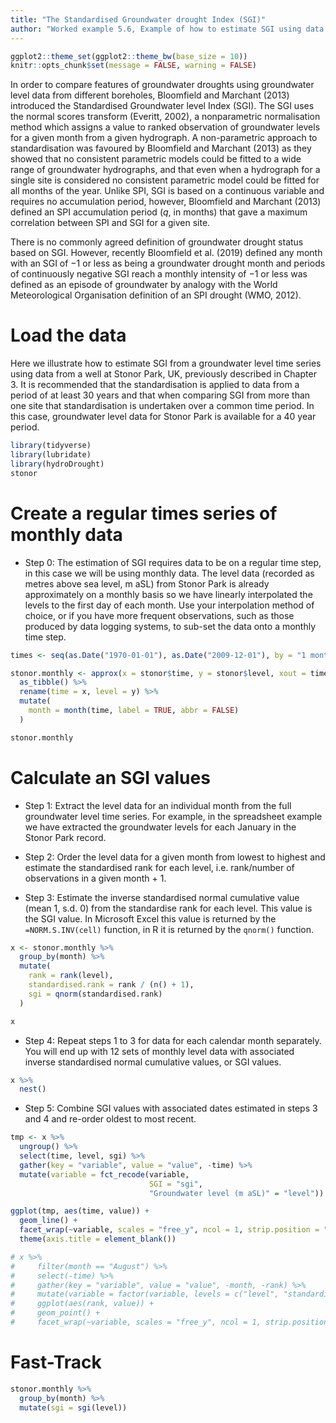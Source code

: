 ```yaml
---
title: "The Standardised Groundwater drought Index (SGI)"
author: "Worked example 5.6, Example of how to estimate SGI using data from Stonor Park, UK"
---
```


```r
ggplot2::theme_set(ggplot2::theme_bw(base_size = 10))
knitr::opts_chunk$set(message = FALSE, warning = FALSE)
```

In order to compare features of groundwater droughts using groundwater level data from different boreholes, Bloomfield and Marchant (2013) introduced the Standardised Groundwater level Index (SGI). The SGI uses the normal scores transform (Everitt, 2002), a nonparametric normalisation method which assigns a value to ranked observation of groundwater levels for a given month from a given hydrograph. A non-parametric approach to standardisation was favoured by Bloomfield and Marchant (2013) as they showed that no consistent parametric models could be fitted to a wide range of groundwater hydrographs, and that even when a hydrograph for a single site is considered no consistent parametric model could be fitted for all months of the year. Unlike SPI, SGI is based on a continuous variable and requires no accumulation period, however, Bloomfield and Marchant (2013) defined an SPI accumulation period ($q$, in months) that gave a maximum correlation between SPI and SGI for a given site.

There is no commonly agreed definition of groundwater drought status based on SGI. However, recently Bloomfield et al. (2019) defined any month with an SGI of −1 or less as being a groundwater drought month and periods of continuously negative SGI reach a monthly intensity of −1 or less was defined as an episode of groundwater by analogy with the World Meteorological Organisation definition of an SPI drought (WMO, 2012).

# Load the data

Here we illustrate how to estimate SGI from a groundwater level time series using data from a well at Stonor Park, UK, previously described in Chapter 3. It is recommended that the standardisation is applied to data from a period of at least 30 years and that when comparing SGI from more than one site that standardisation is undertaken over a common time period. In this case, groundwater level data for Stonor Park is available for a 40 year period. 


```r
library(tidyverse)
library(lubridate)
library(hydroDrought)
stonor 
```


# Create a regular times series of monthly data
* Step 0: The estimation of SGI requires data to be on a regular time step, in this case we will be using monthly data. The level data (recorded as metres above sea level, m aSL) from Stonor Park is already approximately on a monthly basis so we have linearly interpolated the levels to the first day of each month. Use your interpolation method of choice, or if you have more frequent observations, such as those produced by data logging systems, to sub-set the data onto a monthly time step.

```r
times <- seq(as.Date("1970-01-01"), as.Date("2009-12-01"), by = "1 month")

stonor.monthly <- approx(x = stonor$time, y = stonor$level, xout = times) %>%
  as_tibble() %>%
  rename(time = x, level = y) %>% 
  mutate(
    month = month(time, label = TRUE, abbr = FALSE)
  )

stonor.monthly
```

# Calculate an SGI values
* Step 1: Extract the level data for an individual month from the full groundwater level time series. For example, in the spreadsheet example we have extracted the groundwater levels for each January in the Stonor Park record.

* Step 2: Order the level data for a given month from lowest to highest and estimate the standardised rank for each level, i.e. rank/number of observations in a given month + 1.

* Step 3: Estimate the inverse standardised normal cumulative value (mean 1, s.d. 0) from the standardise rank for each level. This value is the SGI value. In Microsoft Excel this value is returned by the `=NORM.S.INV(cell)` function, in R it is returned by the `qnorm()` function.

```r
x <- stonor.monthly %>%
  group_by(month) %>%
  mutate(
    rank = rank(level), 
    standardised.rank = rank / (n() + 1),
    sgi = qnorm(standardised.rank)
  )

x
```

* Step 4: Repeat steps 1 to 3 for data for each calendar month separately. You will end up with 12 sets of monthly level data with associated inverse standardised normal cumulative values, or SGI values.

```r
x %>%
  nest()
```


* Step 5: Combine SGI values with associated dates estimated in steps 3 and 4 and re-order oldest to most recent.


```r
tmp <- x %>%
  ungroup() %>%
  select(time, level, sgi) %>%
  gather(key = "variable", value = "value", -time) %>%
  mutate(variable = fct_recode(variable, 
                               SGI = "sgi", 
                               "Groundwater level (m aSL)" = "level"))

ggplot(tmp, aes(time, value)) + 
  geom_line() + 
  facet_wrap(~variable, scales = "free_y", ncol = 1, strip.position = "left") +
  theme(axis.title = element_blank())
```


```r
# x %>%
#     filter(month == "August") %>%
#     select(-time) %>%
#     gather(key = "variable", value = "value", -month, -rank) %>%
#     mutate(variable = factor(variable, levels = c("level", "standardised.rank", "sgi"))) %>%
#     ggplot(aes(rank, value)) + 
#     geom_point() + 
#     facet_wrap(~variable, scales = "free_y", ncol = 1, strip.position = "left")
```

# Fast-Track

```r
stonor.monthly %>% 
  group_by(month) %>%
  mutate(sgi = sgi(level))
```

